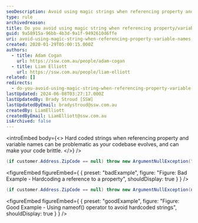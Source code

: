 ```yaml
---
seoDescription: Avoid using magic strings when referencing property and variable names, instead use nameof() operator to keep your code concise and maintainable.
type: rule
archivedreason:
title: Do you avoid using magic string when referencing property/variable names
guid: 9a58915a-96bb-4b3d-9a1f-9492610d6ffe
uri: avoid-using-magic-string-when-referencing-property-variable-names
created: 2020-01-29T05:00:15.000Z
authors:
  - title: Adam Cogan
    url: https://ssw.com.au/people/adam-cogan
  - title: Liam Elliott
    url: https://ssw.com.au/people/liam-elliott
related: []
redirects:
  - do-you-avoid-using-magic-string-when-referencing-property-variable-names
lastUpdated: 2024-06-08T03:27:17.000Z
lastUpdatedBy: Brady Stroud [SSW]
lastUpdatedByEmail: bradystroud@ssw.com.au
createdBy: LiamElliott
createdByEmail: LiamElliott@ssw.com.au
isArchived: false
---
```


<introEmbed
  body={<>
Hard coded strings when referencing property and variable names can be problematic as your codebase evolves, and can make your code brittle.
  </>}
/>
```csharp
(if customer.Address.ZipCode == null) throw new ArgumentNullException("ZipCode");
```

<figureEmbed figureEmbed={ {
  preset: "badExample",
  figure: "Figure: Bad Example - Hardcoding a reference to a property",
  shouldDisplay: true
} } />


```csharp
(if customer.Address.ZipCode == null) throw new ArgumentNullException(nameof(customer.Address.ZipCode));
```

<figureEmbed figureEmbed={ {
  preset: "goodExample",
  figure: "Figure: Good Example - Using nameof() operator to avoid hardcoded strings",
  shouldDisplay: true
} } />
